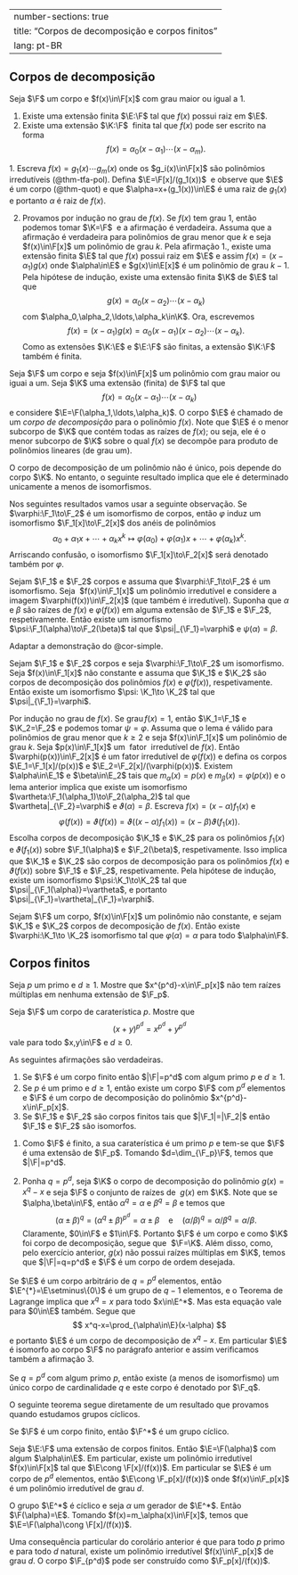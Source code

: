 
---
number-sections: true
title: "Corpos de decomposição e corpos finitos"
lang: pt-BR
---

## Corpos de decomposição

:::{#lem-root}
Seja $\F$ um corpo e $f(x)\in\F[x]$ com grau maior ou igual a $1$.


1. Existe uma extensão finita $\E:\F$ tal que $f(x)$ possui raiz em $\E$.
2. Existe uma extensão $\K:\F$  finita tal que $f(x)$ pode ser escrito na forma
$$
f(x)=\alpha_0(x-\alpha_1)\cdots(x-\alpha_m).
$$
:::

:::{.proof}
1. Escreva $f(x)=g_1(x)\cdots g_m(x)$ onde os $g_i(x)\in\F[x]$ são polinômios irredutíveis (@thm-tfa-pol). Defina $\E=\F[x]/(g_1(x))$  e observe que $\E$ é um corpo (@thm-quot) e que $\alpha=x+(g_1(x))\in\E$ é uma raiz de $g_1(x)$ e portanto $\alpha$ é raiz de $f(x)$.

2. Provamos por indução no grau de $f(x)$. Se $f(x)$ tem grau 1, então podemos tomar $\K=\F$  e a afirmação é verdadeira. Assuma que a afirmação é verdadeira para polinômios de grau menor que $k$ e seja $f(x)\in\F[x]$ um polinômio de grau $k$. Pela afirmação 1., existe uma extensão finita $\E$ tal que $f(x)$ possui raiz em $\E$ e assim $f(x)=(x-\alpha_1)g(x)$ onde $\alpha\in\E$ e $g(x)\in\E[x]$ é um polinômio de grau $k-1$. Pela hipótese de indução, existe uma extensão finita $\K$ de $\E$ tal que
$$
g(x)=\alpha_0(x-\alpha_2)\cdots(x-\alpha_k)
$$
com $\alpha_0,\alpha_2,\ldots,\alpha_k\in\K$. Ora, escrevemos
$$
f(x)=(x-\alpha_1)g(x)=\alpha_0(x-\alpha_1)(x-\alpha_2)\cdots (x-\alpha_k).
$$
Como as extensões $\K:\E$ e $\E:\F$ são finitas, a extensão $\K:\F$ também é finita.
:::

:::{#def-decompfield}
Seja $\F$ um corpo e seja $f(x)\in\F[x]$ um polinômio com grau maior ou iguai a um. Seja $\K$ uma extensão (finita) de $\F$ tal que
$$
f(x)=\alpha_0(x-\alpha_1)\cdots(x-\alpha_k)
$$
e considere $\E=\F(\alpha_1,\ldots,\alpha_k)$. O corpo $\E$ é chamado de um <em>corpo de decomposição</em> para o polinômio $f(x)$. Note que $\E$ é o menor subcorpo de $\K$ que contém todas as raízes de $f(x)$; ou seja, ele é o menor subcorpo de $\K$ sobre o qual $f(x)$ se decompõe para produto de polinômios lineares (de grau um).
:::

O corpo de decomposição de um polinômio não é único, pois depende do corpo $\K$. No entanto, o seguinte resultado implica que ele é determinado unicamente a menos de isomorfismos.

Nos seguintes resultados vamos usar a seguinte observação. Se $\varphi:\F_1\to\F_2$ é um isomorfismo de corpos, então $\varphi$ induz um isomorfismo $\F_1[x]\to\F_2[x]$ dos anéis de polinômios
$$
\alpha_0+\alpha_1x+\cdots+\alpha_kx^k\mapsto \varphi(\alpha_0)+\varphi(\alpha_1)x+\cdots+\varphi(\alpha_k)x^k.
$$
Arriscando confusão, o isomorfismo $\F_1[x]\to\F_2[x]$ será denotado também por $\varphi$.

:::{#lem-decompfield-unique}
Sejam $\F_1$ e $\F_2$ corpos e assuma que $\varphi:\F_1\to\F_2$ é um isomorfismo. Seja  $f(x)\in\F_1[x]$ um polinômio irredutível e considere a imagem $\varphi(f(x))\in\F_2[x]$ (que também é irredutível). Suponha que $\alpha$ e $\beta$ são raízes de $f(x)$ e $\varphi(f(x))$ em alguma extensão de $\F_1$ e $\F_2$, respetivamente. Então existe um ismorfismo $\psi:\F_1(\alpha)\to\F_2(\beta)$ tal que $\psi|_{\F_1}=\varphi$ e $\psi(\alpha)=\beta$.
:::

:::{.proof}
Adaptar a demonstração do @cor-simple.
:::

:::{#thm-decompfield-unique}
Sejam $\F_1$ e $\F_2$ corpos e seja $\varphi:\F_1\to\F_2$ um isomorfismo. Seja $f(x)\in\F_1[x]$ não constante e assuma que $\K_1$ e $\K_2$ são corpos de decomposição dos polinômios $f(x)$ e $\varphi(f(x))$, respetivamente. Então existe um isomorfismo $\psi: \K_1\to \K_2$ tal que $\psi|_{\F_1}=\varphi$.
:::


:::{.proof}
Por indução no grau de $f(x)$. Se $\mbox{grau}\,f(x)=1$, então $\K_1=\F_1$ e $\K_2=\F_2$ e podemos tomar $\psi=\varphi$. Assuma que o lema é válido para polinômios de grau menor que $k\geq 2$ e seja $f(x)\in\F_1[x]$ um polinômio de grau $k$. Seja $p(x)\in\F_1[x]$ um  fator  irredutível de $f(x)$. Então $\varphi(p(x))\in\F_2[x]$ é um fator irredutível de $\varphi(f(x))$ e defina os corpos $\E_1=\F_1[x]/(p(x))$ e 
$\E_2=\F_2[x]/(\varphi(p(x))$. Existem $\alpha\in\E_1$ e $\beta\in\E_2$ tais que $m_\alpha(x)=p(x)$ e $m_{\beta}(x)=\varphi(p(x))$ e o lema anterior implica que existe um isomorfismo $\vartheta:\F_1(\alpha_1)\to\F_2(\alpha_2)$ tal que  $\vartheta|_{\F_2}=\varphi$ e $\vartheta(\alpha)=\beta$. Escreva $f(x)=(x-\alpha)f_1(x)$ e
$$
\varphi(f(x))=\vartheta(f(x))=\vartheta((x-\alpha)f_1(x))=(x-\beta)\vartheta(f_1(x)).
$$
Escolha corpos de decomposição $\K_1$ e $\K_2$ para os polinômios $f_1(x)$ e $\vartheta(f_1(x))$ sobre $\F_1(\alpha)$ e $\F_2(\beta)$, respetivamente. Isso implica que $\K_1$ e $\K_2$ são corpos de decomposição para os polinômios $f(x)$ e $\vartheta(f(x))$ sobre $\F_1$ e $\F_2$, respetivamente. Pela hipótese de indução, existe um isomorfismo $\psi:\K_1\to\K_2$ tal que $\psi|_{\F_1(\alpha)}=\vartheta$, e portanto $\psi|_{\F_1}=\vartheta|_{\F_1}=\varphi$.
:::

:::{#cor-decomp-field-unique}
Sejam $\F$ um corpo, $f(x)\in\F[x]$ um polinômio não constante, e sejam $\K_1$ e $\K_2$ corpos de decomposição de $f(x)$. Então existe $\varphi:\K_1\to \K_2$ isomorfismo tal que $\varphi(\alpha)=\alpha$ para todo $\alpha\in\F$.
:::

## Corpos finitos

:::{#exr-Fp}
Seja $p$ um primo e $d\geq 1$. Mostre que $x^{p^d}-x\in\F_p[x]$ não tem raízes múltiplas em nenhuma extensão de $\F_p$. 
:::

:::{#exr-charp}
Seja $\F$ um corpo de caraterística $p$. Mostre que
$$
(x+y)^{p^d}=x^{p^d}+y^{p^d}
$$
vale para todo $x,y\in\F$ e $d\geq 0$.
:::

:::{#thm-finite-field}
As seguintes afirmações são verdadeiras.


1. Se $\F$ é um corpo finito então $|\F|=p^d$ com algum primo $p$ e $d\geq 1$.
2. Se $p$ é um primo e $d\geq 1$, então existe um corpo $\F$ com $p^d$ elementos e $\F$ é um corpo de decomposição do polinômio $x^{p^d}-x\in\F_p[x]$.
3. Se $\F_1$ e $\F_2$ são corpos finitos tais que $|\F_1|=|\F_2|$ então $\F_1$ e $\F_2$ são isomorfos.
:::

:::{.proof}
1. Como $\F$ é finito, a sua caraterística é um primo $p$ e tem-se que $\F$ é uma extensão de $\F_p$. Tomando $d=\dim_{\F_p}\F$, temos que $|\F|=p^d$.

2. Ponha $q=p^d$, seja $\K$ o corpo de decomposição do polinômio $g(x)=x^{q}-x$ e seja $\F$ o conjunto de raízes de  $g(x)$ em $\K$. Note que se $\alpha,\beta\in\F$, então $\alpha^q=\alpha$ e $\beta^q=\beta$ e temos que
$$
(\alpha\pm\beta)^q=(\alpha^q\pm\beta)^{p^d}=\alpha\pm\beta \quad\mbox{e}\quad(\alpha/\beta)^q=\alpha/\beta^q=\alpha/\beta.
$$
Claramente, $0\in\F$ e $1\in\F$. Portanto $\F$ é um corpo e como $\K$ foi corpo de decomposição, segue que  $\F=\K$. Além disso, como, pelo exercício anterior, $g(x)$ não possui raízes múltiplas em $\K$, temos que $|\F|=q=p^d$ e $\F$ é um corpo de ordem desejada.

Se $\E$ é um corpo arbitrário de $q=p^d$ elementos, então $\E^{*}=\E\setminus\{0\}$ é um grupo de $q-1$ elementos, e o Teorema de Lagrange implica que $x^q=x$ para todo $x\in\E^*$. Mas esta equação vale para $0\in\E$ também. Segue que
$$
x^q-x=\prod_{\alpha\in\E}(x-\alpha)
$$
e portanto $\E$ é um corpo de decomposição de $x^q-x$. Em particular $\E$ é isomorfo ao corpo $\F$ no parágrafo anterior e assim verificamos também a afirmação 3.
:::


Se $q=p^d$ com algum primo $p$, então existe (a menos de isomorfismo) um único corpo de cardinalidade $q$ e este corpo é denotado por $\F_q$.

O seguinte teorema segue diretamente de um resultado que provamos quando estudamos grupos cíclicos.

:::{#thm-F-cyclic}
Se $\F$ é um corpo finito, então $\F^*$ é um grupo cíclico.
:::

:::{#cor-irred-pol}
Seja $\E:\F$ uma extensão de corpos finitos. Então $\E=\F(\alpha)$ com algum $\alpha\in\E$. Em particular, existe um polinômio irredutível $f(x)\in\F[x]$ tal que $\E\cong \F[x]/(f(x))$. Em particular se $\E$ é um corpo de $p^d$ elementos, então $\E\cong \F_p[x]/(f(x))$ onde $f(x)\in\F_p[x]$ é um polinômio irredutível de grau $d$.
:::

:::{.proof}
O grupo $\E^*$ é cíclico e seja $\alpha$ um gerador de $\E^*$. Então $\F(\alpha)=\E$. Tomando $f(x)=m_\alpha(x)\in\F[x]$, temos que $\E=\F(\alpha)\cong \F[x]/(f(x))$.
:::

Uma consequência particular do corolário anterior é que para todo $p$ primo e para todo $d$ natural, existe um polinômio irredutível $f(x)\in\F_p[x]$ de grau $d$. O corpo $\F_{p^d}$ pode ser construído como $\F_p[x]/(f(x))$.